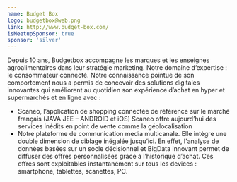 ```yaml
---
name: Budget Box
logo: budgetbox@web.png
link: http://www.budget-box.com/
isMeetupSponsor: true
sponsor: 'silver'
---
```


Depuis 10 ans, Budgetbox accompagne les marques et les enseignes
agroalimentaires dans leur stratégie marketing. Notre domaine d’expertise : le
consommateur connecté. Notre connaissance pointue de son comportement nous a
permis de concevoir des solutions digitales innovantes qui améliorent au
quotidien son expérience d’achat en hyper et supermarchés et en ligne avec :

- Scaneo, l’application de shopping connectée de référence sur le marché
français (JAVA JEE – ANDROID et iOS) Scaneo offre aujourd’hui des services inédits en
point de vente comme la géolocalisation
- Notre plateforme de communication media multicanale. Elle intègre une double
dimension de ciblage inégalée jusqu’ici. En effet, l'analyse de données basées
sur un socle décisionnel et BigData innovant permet de diffuser des offres
personnalisées grâce à l’historique d’achat. Ces offres sont exploitables
instantanément sur tous les devices : smartphone, tablettes, scanettes, PC.